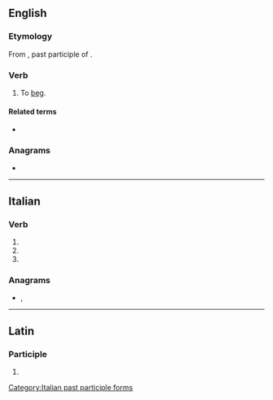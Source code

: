 ==English==

===Etymology===
From {{etyl|la|en}} {{lena}} {{m|la|mendicatus}}, past participle of {{m|la|mendicare||to beg}}.

===Verb===
{{en-verb|mendicat}}

# {{lb|en|ambitransitive}} To [[beg]].
#: {{rfquotek|Johnson}}

====Related terms====
* {{l|en|mendicant}}

{{Webster 1913}}

===Anagrams===
* {{anagrams|en|a=acdeeimnt|Camdenite|meditance|mentacide}}

----

==Italian==

===Verb===
{{head|it|verb form}}

# {{inflection of|mendicare||2|p|pres|indc|lang=it}}
# {{inflection of|mendicare||2|p|impr|lang=it}}
# {{feminine plural of|mendicato|lang=it}}

===Anagrams===
* {{l|it|decimante}}, {{l|it|medicante}}

[[Category:Italian past participle forms]]

----

==Latin==

===Participle===
{{la-part-form|mendīcāte}}

# {{inflection of|mendīcātus||voc|m|s|lang=la}}